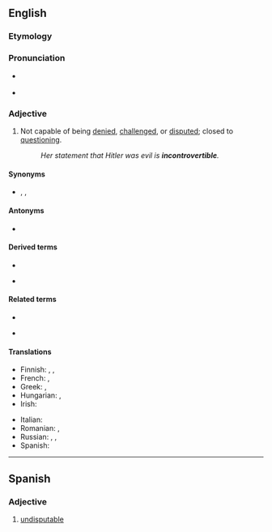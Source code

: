 ==English==

===Etymology===
{{prefix|in|controvertible|lang=en}}

===Pronunciation===
* {{a|UK}} {{IPA|/ˌɪŋ.kɒn.tɹəˈvɜː.təbl̩/|lang=en}}
* {{audio|En-uk-incontrovertible.ogg|Audio (UK)|lang=en}}

===Adjective===
{{en-adj}}

# Not capable of being [[denied]], [[challenged]], or [[disputed]]; closed to [[question]]ing.
#: ''Her statement that Hitler was evil is '''incontrovertible'''.''

====Synonyms====
* {{l|en|indisputable}}, {{l|en|undeniable}}, {{l|en|unquestionable}}

====Antonyms====
* {{l|en|controvertible}}

====Derived terms====
{{rel-top3|Terms derived from "incontrovertible"}}
* {{l|en|incontrovertibility}}
{{rel-mid3}}
* {{l|en|incontrovertibly}}
{{rel-mid3}}
{{rel-bottom}}

====Related terms====
{{rel-top3|Terms etymologically related to "incontrovertible"}}
* {{l|en|controvert}}
{{rel-mid3}}
* {{l|en|controversy}}
{{rel-mid3}}
{{rel-bottom}}

====Translations====
{{trans-top|Not capable of being denied, challenged, or disputed; closed to questioning}}
* Finnish: {{t+|fi|kiistaton}}, {{t|fi|kieltämätön}}, {{t+|fi|kiistämätön}}
* French: {{t+|fr|irréfutable}}, {{t+|fr|incontestable}}
* Greek: {{t+|el|αναμφισβήτητος}}, {{t+|el|αδιάσειστος}}
* Hungarian: {{t+|hu|kétségbevonhatatlan}}, {{t|hu|tagadhatatlan}}
* Irish: {{t|ga|dobhréagnaithe}}
{{trans-mid}}
* Italian: {{t+|it|incontrovertibile}}
* Romanian: {{t+|ro|irefutabil|m}}, {{t|ro|necontroversabil|m}} {{qualifier|rare}}
* Russian: {{t+|ru|неопровержимый}}, {{t+|ru|неоспоримый}}, {{t+|ru|несомне́нный}}
* Spanish: {{t|es|impepinable}}
{{trans-bottom}}

----

==Spanish==

===Adjective===
{{es-adj}}

# [[undisputable]]